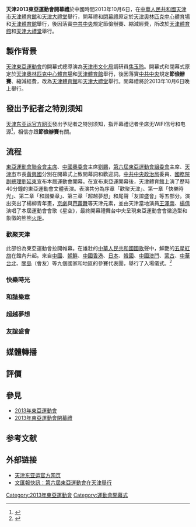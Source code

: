 {{Expand|time=2013-10-07}}
'''天津2013東亞運動會開幕禮'''於中國時間2013年10月6日，在[[中華人民共和國|中華人民共和國]][[天津市|天津市]][[天津體育館|天津體育館]]和[[天津大禮堂|天津大禮堂]]舉行，開幕禮和[[2013東亞運動會閉幕禮|閉幕禮]]原定於[[天津奧林匹克中心體育場|天津奧林匹克中心體育場]]和[[天津體育館|天津體育館]]舉行，後因落實[[中共中央|中共中央]]規定節儉辦賽、縮減經費，所改於[[天津體育館|天津體育館]]和[[天津大禮堂|天津大禮堂]]舉行。

==製作背景==
[[天津東亞運動會|天津東亞運動會]]的開幕式總導演為[[天津市文化局|天津市文化局]]調研員[[焦玉玲|焦玉玲]]。開幕式和閉幕式原定於[[天津奧林匹克中心體育場|天津奧林匹克中心體育場]]和[[天津體育館|天津體育館]]舉行，後因落實[[中共中央|中共中央]]規定'''節儉辦賽'''、縮減經費，改為[[天津體育館|天津體育館]]和[[天津大禮堂|天津大禮堂]]舉行。開幕禮將於2013年10月6日晚上舉行。

==發出予記者之特別须知==
[[天津东亚运官方网页|天津东亚运官方网页]]發出予記者之特別须知，指开幕禮记者坐席无WIFI信号和电源<ref>{{cite web|url=http://sports.sohu.com/20131006/n387650752.shtml|title=开幕式记者须知|date=2013年10月6日|accessdate=2013年10月6日|archive-date=2018年10月6日|archive-url=https://web.archive.org/web/20181006024811/http://sports.sohu.com/20131006/n387650752.shtml|dead-url=no}}</ref>，相信亦跟'''節儉辦賽'''有關。

==流程==
[[東亞運動會聯合會主席|東亞運動會聯合會主席]]、[[中國奧委會|中國奧委會]]主席[[劉鵬_(1951年)|劉鵬]]，[[第六屆東亞運動會組委會|第六屆東亞運動會組委會]]主席、[[天津市|天津市]]市長[[黃興國|黃興國]]分別在開幕式上致開幕詞和歡迎詞。[[中共中央政治局|中共中央政治局]]委員、[[國務院副總理|國務院副總理]][[劉延東|劉延東]]宣布本屆運動會開幕。在宣布東亞運開幕後，天津體育館上演了歷時40分鐘的東亞運動會文體表演。表演共分為序章「歡聚天津」、第一章「快樂時光」、第二章「和諧樂章」、第三章「超越夢想」和尾聲「友誼盛會」等五部分。演出突出了楊柳青年畫，[[京劇|京劇]]與[[芭蕾舞|芭蕾舞]]等天津元素，並由天津當地演員[[王澤南|王澤南]]、[[楊倩|楊倩]]演唱了本屆運動會會歌《星空》，最終開幕禮舞台中央呈現東亞運動會會徽造型和象徵的熊熊[[火炬|火炬]]。
===歡聚天津===
此部份為東亞運動會拉開帷幕。在雄壯的[[中華人民共和國國歌|中華人民共和國國歌]]聲中，鮮艷的[[五星紅旗|五星紅旗]]在館內升起。來自[[中華人民共和國|中國]]、[[朝鮮|朝鮮]]、[[中國香港|中國香港]]、[[日本|日本]]、[[韓國|韓國]]、[[中國澳門|中國澳門]]、[[蒙古|蒙古]]、[[中華台北|中華台北]]、[[關島|關島]]（會友）等九個國家和地區的參賽代表團，舉行了入場儀式。<ref>{{cite web |url=http://news.wenweipo.com/2013/10/06/IN1310060060.htm |title=第六屆東亞運動會在天津舉行 |date=2013年10月7日 |accessdate=2013年10月14日 |archive-date=2018年9月27日 |archive-url=https://web.archive.org/web/20180927000247/http://news.wenweipo.com/2013/10/06/IN1310060060.htm |dead-url=no }}</ref>

===快樂時光===
===和諧樂章===
===超越夢想===
===友誼盛會===

==媒體轉播==

==評價==

==參見==
* [[2013年東亞運動會|2013年東亞運動會]]
* [[2013年東亞運動會閉幕禮|2013年東亞運動會閉幕禮]]

==参考文献==
{{reflist|1}}

== 外部链接 ==
* [http://sports.sohu.com/s2012/tianjin2013/  天津东亚运官方网页]{{Wayback|url=http://sports.sohu.com/s2012/tianjin2013/ |date=20191219182214 }}
*[http://news.wenweipo.com/2013/10/06/IN1310060060.htm 文匯報快訊：第六屆東亞運動會在天津舉行]{{Wayback|url=http://news.wenweipo.com/2013/10/06/IN1310060060.htm |date=20180927000247 }} 
[[Category:2013年東亞運動會|Category:2013年東亞運動會]]
[[Category:運動會開幕式|Category:運動會開幕式]]
